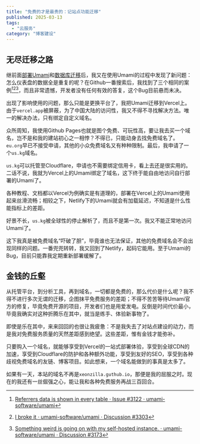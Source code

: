 ```yaml
---
title: "免费的才是最贵的：记站点功能迁移"
published: 2025-03-13
tags:
  - "云服务"
category: "博客建设"
---
```

## 无尽迁移之路
继前面[部署Umami](/posts/netlify_supabase_umami/)和[数据库迁移](/posts/from_supabase_to_neon/)后，我又在使用Umami的过程中发现了新问题：怎么仪表盘的数据全是重复的呢？在Github一番搜索后，我找到了三个相同的案例[^1][^2][^3]，而且非常遗憾，开发者没有任何有效的答复，这个Bug目前悬而未决。

出现了影响使用的问题，那么只能是更换平台了，我把Umami迁移到Vercel上。由于`vercel.app`被屏蔽，为了中国大陆的访问性，我又不得不寻找解决方法。唯一的解决办法，只有绑定自定义域名。

众所周知，我使用Github Pages也就是图个免费、可玩性高，要让我去买一个域名，岂不是和我的建站初心之一相悖？不得已，只能动身去找免费域名了。`eu.org`早已不接受申请，其他的小众免费域名又有种种限制。最后，我申请了一个`us.kg`域名。

`us.kg`可以托管至Cloudflare，申请也不需要绑定信用卡，看上去还是很实用的。二话不说，我就为Vercel上的Umami绑定了域名，这下终于能自由地访问自行部署的Umami了。

各种教程、文档都以Vercel为例确实是有道理的，部署在Vercel上的Umami使用起来丝滑流畅；相较之下，Netlify下的Umami就会有加载延迟，不知道是什么性能指标上的差距。

好景不长，`us.kg`被全球性的停止解析了，而且不是第一次。我又不能正常地访问Umami了。

这下我真是被免费域名“吓破了胆”，毕竟谁也无法保证，其他的免费域名会不会出现同样的问题。一番兜兜转转，我又回到了Netlify，起码它能用。至于Umami的Bug，目前只能靠我定期重新部署缓解了。

## 金钱的丘壑
从托管平台，到分析工具，再到域名，一切都是免费的，那么代价是什么呢？我不得不进行多次无谓的迁移，企图抹平免费服务的差距；不得不苦苦等待Umami官方的修复，毕竟免费开源的项目，开发者们也是用爱发电。反倒是时间代价最小，毕竟我确实对这种折腾乐在其中，就当是练手、体验新事物了。

即使是乐在其中，来来回回的也很让我疲惫：不是我失去了对站点建设的动力，而是我对免费服务质量的天然差距感到绝望。这些差距，惟有金钱才能弥补。

只要购入一个域名，就能够享受到Vercel的一站式部署体验，享受到全球CDN的加速，享受到Cloudflare的防护和各种额外功能，享受到友好的SEO，享受到各种歧视免费域名的友链、博客项目。如此想来，一个域名能做到的事真是太多了。

如果有一天，本站的域名不再是`xeonzilla.guthub.io`，那便是我的屈服之时。现在的我还有一丝倔强之心，能让我和各种免费服务再战三百回合。

[^1]:[Referrers data is shown in every table · Issue #3122 · umami-software/umami](https://github.com/umami-software/umami/issues/3122)
[^2]:[I broke it · umami-software/umami · Discussion #3303](https://github.com/umami-software/umami/discussions/3303)
[^3]:[Something weird is going on with my self-hosted instance. · umami-software/umami · Discussion #3173](https://github.com/umami-software/umami/discussions/3173)

